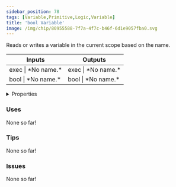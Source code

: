```yaml
---
sidebar_position: 78
tags: [Variable,Primitive,Logic,Variable]
title: 'bool Variable'
image: /img/chip/80955588-7f7a-4f7c-b46f-6d1e9057fba0.svg
---
```


Reads or writes a variable in the current scope based on the name.



<IChip uuid="80955588-7f7a-4f7c-b46f-6d1e9057fba0"/>

<table><thead><tr><th>Inputs</th><th>Outputs</th></tr></thead><tbody><tr><td>exec | *No name.*</td><td>exec | *No name.*</td></tr><tr><td>bool | *No name.*</td><td>bool | *No name.*</td></tr></tbody></table>

<details>
  <summary>Properties</summary>
  <div>
    <div>
    <table>
      <tbody>
        <tr>
          <td>Is beta required?</td>
          <td>No</td>
        </tr>
        <tr>
          <td>Is chip a trolling risk?</td>
          <td>No</td>
        </tr>
        <tr>
          <td>Is chip a role assignment risk?</td>
          <td>No</td>
        </tr>
        <tr>
          <td>Chip UUID</td>
          <td>80955588-7f7a-4f7c-b46f-6d1e9057fba0</td>
        </tr>
        <tr>
          <td>Room availability</td>
          <td>Available everywhere</td>
        </tr>
      </tbody>
    </table>
    </div>
  </div>
</details>

### Uses

None so far!

### Tips

None so far!

### Issues

None so far!